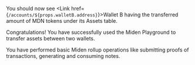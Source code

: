 
You should now see <Link href={`/accounts/${props.walletB.address}`}>Wallet B</Link> having the transferred amount of MDN tokens under its Assets table.

Congratulations! You have successfully used the Miden Playground to transfer assets between two wallets.

You have performed basic Miden rollup operations like submitting proofs of transactions, generating and consuming notes.

